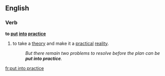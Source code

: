 ==English==

===Verb===
'''to [[put]] [[into]] [[practice]]'''

#to take a [[theory]] and make it a [[practical]] [[reality]].
#:''But there remain two problems to resolve before the plan can be '''put into practice'''.''

[[fr:put into practice]]